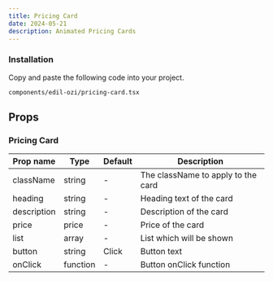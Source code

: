 ```yaml
---
title: Pricing Card
date: 2024-05-21
description: Animated Pricing Cards
---
```


<ComponentPreview name="pricing-card-demo" />

<Steps>

### Installation

Copy and paste the following code into your project.

```text
components/edil-ozi/pricing-card.tsx
```

<ComponentSource name="pricing-card" />

</Steps>

## Props

### Pricing Card

| Prop name   | Type     | Default | Description                        |
| ----------- | -------- | ------- | ---------------------------------- |
| className   | string   | -       | The className to apply to the card |
| heading     | string   | -       | Heading text of the card           |
| description | string   | -       | Description of the card            |
| price       | price    | -       | Price of the card                  |
| list        | array    | -       | List which will be shown           |
| button      | string   | Click   | Button text                        |
| onClick     | function | -       | Button onClick function            |
